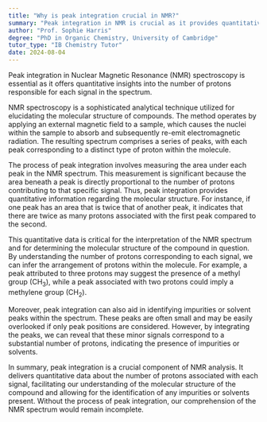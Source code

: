 ```yaml
---
title: "Why is peak integration crucial in NMR?"
summary: "Peak integration in NMR is crucial as it provides quantitative information about the number of protons causing each signal."
author: "Prof. Sophie Harris"
degree: "PhD in Organic Chemistry, University of Cambridge"
tutor_type: "IB Chemistry Tutor"
date: 2024-08-04
---
```


Peak integration in Nuclear Magnetic Resonance (NMR) spectroscopy is essential as it offers quantitative insights into the number of protons responsible for each signal in the spectrum.

NMR spectroscopy is a sophisticated analytical technique utilized for elucidating the molecular structure of compounds. The method operates by applying an external magnetic field to a sample, which causes the nuclei within the sample to absorb and subsequently re-emit electromagnetic radiation. The resulting spectrum comprises a series of peaks, with each peak corresponding to a distinct type of proton within the molecule.

The process of peak integration involves measuring the area under each peak in the NMR spectrum. This measurement is significant because the area beneath a peak is directly proportional to the number of protons contributing to that specific signal. Thus, peak integration provides quantitative information regarding the molecular structure. For instance, if one peak has an area that is twice that of another peak, it indicates that there are twice as many protons associated with the first peak compared to the second.

This quantitative data is critical for the interpretation of the NMR spectrum and for determining the molecular structure of the compound in question. By understanding the number of protons corresponding to each signal, we can infer the arrangement of protons within the molecule. For example, a peak attributed to three protons may suggest the presence of a methyl group ($\text{CH}_3$), while a peak associated with two protons could imply a methylene group ($\text{CH}_2$).

Moreover, peak integration can also aid in identifying impurities or solvent peaks within the spectrum. These peaks are often small and may be easily overlooked if only peak positions are considered. However, by integrating the peaks, we can reveal that these minor signals correspond to a substantial number of protons, indicating the presence of impurities or solvents.

In summary, peak integration is a crucial component of NMR analysis. It delivers quantitative data about the number of protons associated with each signal, facilitating our understanding of the molecular structure of the compound and allowing for the identification of any impurities or solvents present. Without the process of peak integration, our comprehension of the NMR spectrum would remain incomplete.
    